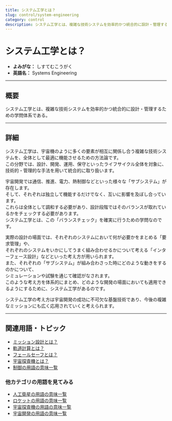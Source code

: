 ```yaml
---
title: システム工学とは？
slug: control/system-engineering
category: control
description: システム工学とは、複雑な技術システムを効率的かつ統合的に設計・管理するための学問体系である。
---
```



<Head>
  <script type="application/ld+json">
    {`{
      "@context": "https://schema.org",
      "@type": "DefinedTerm",
      "name": "システム工学とは？",
      "inDefinedTermSet": "https://www.space-portal.org",
      "termCode": "control/system-engineering",
      "description": "システム工学とは、複雑な技術システムを効率的かつ統合的に設計・管理するための学問体系である。",
      "url": "https://www.space-portal.org/docs/control/system-engineering"
    }`}
  </script>
</Head>

# システム工学とは？

- **よみがな：** しすてむこうがく  
- **英語名：** Systems Engineering  

---

## 概要

システム工学とは、複雑な技術システムを効率的かつ統合的に設計・管理するための学問体系である。

---

## 詳細

システム工学は、宇宙機のように多くの要素が相互に関係し合う複雑な技術システムを、全体として最適に機能させるための方法論です。  
この分野では、設計、開発、運用、保守といったライフサイクル全体を対象に、技術的・管理的な手法を用いて統合的に取り扱います。  

宇宙開発では通信、推進、電力、熱制御などといった様々な「サブシステム」が存在します。  
そして、それぞれは独立して機能するだけでなく、互いに影響を及ぼし合っています。  
これらは全体として調和する必要があり、設計段階ではそのバランスが取れているかをチェックする必要があります。  
システム工学とは、この「バランスチェック」を確実に行うための学問なのです。  

実際の設計の場面では、それぞれのシステムにおいて何が必要かをまとめる「要求管理」や、  
それぞれのシステムをいかにしてうまく組み合わせるかについて考える「インターフェース設計」などといった考え方が用いられます。  
また、それぞれの「サブシステム」が組み合わさった時にどのような動きをするのかについて、  
シミュレーションや試験を通じて確認がなされます。  
このような考え方を体系的にまとめ、どのような開発の場面においても適用できるようにするために、システム工学があるのです。  


システム工学の考え方は宇宙開発の成功に不可欠な基盤技術であり、今後の複雑なミッションにも広く応用されていくと考えられます。

---

## 関連用語・トピック

- [ミッション設計とは？](control/mission-design)
- [軌道計算とは？](orbit/operation/orbit-calculation)
- [フェールセーフとは？](control/technology/fail-safe)
- [宇宙探査機とは？](explorer/space-probe)
- [制御の用語の意味一覧](category/control)

### 他カテゴリの用語を見てみる
- [人工衛星の用語の意味一覧](category/satellite)
- [ロケットの用語の意味一覧](category/rocket)
- [宇宙探査機の用語の意味一覧](category/explorer)
- [宇宙開発の用語の意味一覧](category/glossary)